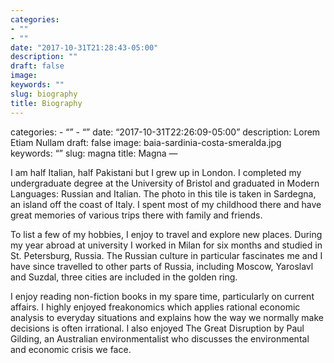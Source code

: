 ```yaml
---
categories:
- ""
- ""
date: "2017-10-31T21:28:43-05:00"
description: ""
draft: false
image: 
keywords: ""
slug: biography
title: Biography
---
```


categories:
- ""
- ""
date: "2017-10-31T22:26:09-05:00"
description: Lorem Etiam Nullam
draft: false
image: baia-sardinia-costa-smeralda.jpg
keywords: ""
slug: magna
title: Magna
---

I am half Italian, half Pakistani but I grew up in London. I completed my undergraduate degree at the University of Bristol and graduated in Modern Languages: Russian and Italian. The photo in this tile is taken in Sardegna, an island off the coast of Italy. I spent most of my childhood there and have great memories of various trips there with family and friends. 

To list a few of my hobbies, I enjoy to travel and explore new places. During my year abroad at university I worked in Milan for six months and studied in St. Petersburg, Russia. The Russian culture in particular fascinates me and I have since travelled to other parts of Russia, including Moscow, Yaroslavl and Suzdal, three cities are included in the golden ring. 

I enjoy reading non-fiction books in my spare time, particularly on current affairs. I highly enjoyed freakonomics which applies rational economic analysis to everyday situations and explains how the way we normally make decisions is often irrational. I also enjoyed The Great Disruption by Paul Gilding, an Australian environmentalist who discusses the environmental and economic crisis we face. 